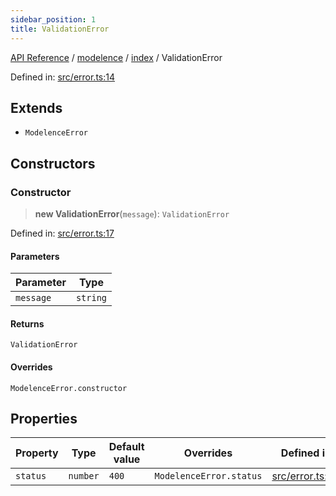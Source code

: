 ```yaml
---
sidebar_position: 1
title: ValidationError
---
```


[API Reference](/api-reference/modelence/index/classes/../../../index) / [modelence](/api-reference/modelence/index/classes/../../index) / [index](/api-reference/modelence/index/classes/../index) / ValidationError

Defined in: [src/error.ts:14](https://github.com/modelence/modelence/blob/35d8bc2685ef485e261064cb30d0318e5214971b/packages/modelence/src/error.ts#L14)

## Extends

- `ModelenceError`

## Constructors

### Constructor

> **new ValidationError**(`message`): `ValidationError`

Defined in: [src/error.ts:17](https://github.com/modelence/modelence/blob/35d8bc2685ef485e261064cb30d0318e5214971b/packages/modelence/src/error.ts#L17)

#### Parameters

| Parameter | Type |
| ------ | ------ |
| `message` | `string` |

#### Returns

`ValidationError`

#### Overrides

`ModelenceError.constructor`

## Properties

| Property | Type | Default value | Overrides | Defined in |
| ------ | ------ | ------ | ------ | ------ |
| <a id="status"></a> `status` | `number` | `400` | `ModelenceError.status` | [src/error.ts:15](https://github.com/modelence/modelence/blob/35d8bc2685ef485e261064cb30d0318e5214971b/packages/modelence/src/error.ts#L15) |
